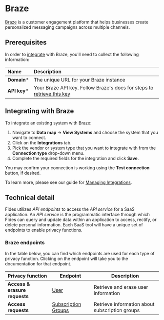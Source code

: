 # Braze
[Braze](https://www.braze.com/) is a customer engagement platform that helps businesses create personalized messaging campaigns across multiple channels.

## Prerequisites

In order to [integrate](/docs/user-guides/integrations) with Braze, you'll need to collect the following information:

| Name                       | Description                                                                                                                             |
| :------------------------- | :-------------------------------------------------------------------------------------------------------------------------------------- |
| **Domain***                | The unique URL for your Braze instance |
| **API key***                 | Your Braze API key. Follow Braze's docs for [steps to retrieve this key](https://www.braze.com/docs/api/basics/#creating-and-managing-rest-api-keys) |



## Integrating with Braze
To integrate an existing system with Braze:

1. Navigate to **Data map** → **View Systems** and choose the system that you want to connect.
2. Click on the **Integrations** tab.
3. Pick the vendor or system type that you want to integrate with from the **Connection type** drop-down menu.
4. Complete the required fields for the integration and click **Save**. 

You may confirm your connection is working using the **Test connection** button, if desired.

To learn more, please see our guide for [Managing Integrations](/docs/user-guides/integrations/manage-integrations).

## Technical detail 

Fides utilizes _API endpoints_ to access the _API service_ for a SaaS application. An _API service_ is the programmatic interface through which Fides can query and update data within an application to access, rectify, or delete personal information. Each SaaS tool will have a unique set of endpoints to enable privacy functions. 

### Braze endpoints
In the table below, you can find which endpoints are used for each type of privacy function. Clicking on the endpoint will take you to the documentation for that endpoint.

| Privacy function | Endpoint | Description |
|----|----|----|
| **Access & erasure requests**            | [User](https://www.braze.com/docs/api/endpoints/user_data) | Retrieve and erase user information |
| **Access requests**            | [Subscription Groups](https://www.braze.com/docs/api/endpoints/subscription_groups) | Retrieve information about subscription groups |



